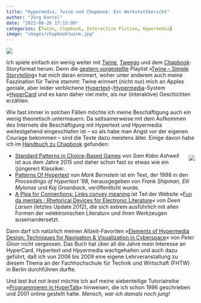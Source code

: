 ```yaml
---
title: "Hypermedia, Twine und Chapbook: Ein Werkstattbericht"
author: "Jörg Kantel"
date: "2023-08-26 17:15:00"
categories: [Twine, Chapbook, Interactive Fiction, Hypermedia]
image: "images/chapbooktwine.jpg"
---
```


[![](images/chapbooktwine-b.jpg)](https://www.flickr.com/photos/schockwellenreiter/53123060679/)

Ich spiele einfach ein wenig weiter mit [Twine](http://cognitiones.kantel-chaos-team.de/multimedia/spieleprogrammierung/twine2.html), [Tweego](http://cognitiones.kantel-chaos-team.de/multimedia/spieleprogrammierung/tweego.html) und dem [Chapbook](https://klembot.github.io/chapbook/guide/)-Storyformat herum. Denn die [gestern vorgestellte](https://kantel.github.io/posts/2023082501_twine_und_vscode/) Playlist »[Twine -- Simple Storytelling](https://www.youtube.com/playlist?list=PLILyoTXjpxSCyVX2H1tNOjT021Wqq2Ebb)« hat mich daran erinnert, woher unter anderem auch meine Faszination für Twine stammt: Twine erinnert (nicht nur) mich an Apples geniale, aber leider verblichene [Hypertext](http://cognitiones.kantel-chaos-team.de/medien/hypertext.html)-/[Hypermedia](http://cognitiones.kantel-chaos-team.de/medien/hypermedia.html)-System »[HyperCard](http://cognitiones.kantel-chaos-team.de/programmierung/hypercard.html) und es kann daher viel mehr, als nur (interaktive) Geschichten erzählen.

Wie fast immer in solchen Fällen möchte ich meine Beschäftigung auch ein wenig theoretisch untermauern. Da seltsamerweise mit dem Aufkommen des Internets die Beschäftigung mit Hypertext und Hpyermedia weitestgehend eingeschlafen ist -- so als habe man Angst vor der eigenen Courage bekommen -- sind die Texte dazu meistens älter. Einige davon habe ich im [Handbuch zu Chapbook](https://klembot.github.io/chapbook/guide/text-and-links/ways-to-link.html) gefunden:

<div style="float: right; margin-left: 12px; margin-top: 6px;">[![](images/elementsofhypermediadesign.jpg)](https://link.springer.com/book/10.1007/978-1-4612-4144-7)</div>

- [Standard Patterns in Choice-Based Games](https://heterogenoustasks.wordpress.com/2015/01/26/standard-patterns-in-choice-based-games/) von *Sam Kabo Ashwell* ist aus dem Jahre 2015 und daher schon fast so etwas wie ein (jüngerer) Klassiker.
- [Patterns Of Hypertext](http://www.eastgate.com/patterns/Print.html) von *Mark Bernstein* ist ein Text, der 1998 in den *Proceedings of Hypertext '98*, herausgegeben von *Frank Shipman*, *Elli Mylonas* und *Kaj Groenback*, veröffentlicht wurde.
- [A Plea for Connections: Links convey meaning](http://www.deenalarsen.net/fundamentals/links.html) ist Teil der Website »[Fun da mentals : Rhetorical Devices for Electronic Literature](http://www.deenalarsen.net/fundamentals/index.html)« von *Deen Larsen* (letztes Update 2012), die sich extrem ausführlich mit allen Formen der »elektronischen Literatur« und ihren Werkzeugen auseinandersetzt.

Dann darf ich natürlich meinen Allzeit-Favoriten »[Elements of Hypermedia Design: Techniques for Navigation & Visualization in Cyberspace](https://link.springer.com/book/10.1007/978-1-4612-4144-7)« von *Peter Gloor* nicht vergessen. Das Buch hat über all die Jahre mein Interesse an HyperCard, Hypertext und Hpyermedia wachgehalten und auch dazu geführt, daß ich von 2006 bis 2009 eine eigene Lehrveranstaltung zu diesem Thema an der Fachhochschule für Technik und Wirtschaft (FHTW) in Berlin durchführen durfte.

Und *last but not least* möchte ich auf meine siebenteilige Tutorialreihe »[Programmieren in HyperTalk](http://www.kantel.de/hc/index.html)« hinweisen, die ich schon 1996 geschrieben und 2001 online gestellt hatte. *Mensch, war ich damals noch jung!*